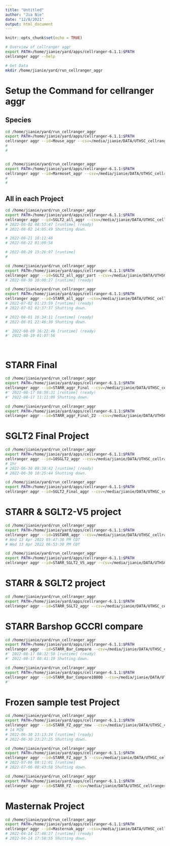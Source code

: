 ```yaml
---
title: "Untitled"
author: "Jia Nie"
date: "12/8/2021"
output: html_document
---
```


```r
knitr::opts_chunk$set(echo = TRUE)
```

```bash
# Overview of cellranger aggr
export PATH=/home/jianie/yard/apps/cellranger-6.1.1:$PATH
cellranger aggr --help

# Get Data
mkdir /home/jianie/yard/run_cellranger_aggr
```

# Setup the Command for cellranger aggr
## Species
```bash
cd /home/jianie/yard/run_cellranger_aggr
export PATH=/home/jianie/yard/apps/cellranger-6.1.1:$PATH
cellranger aggr --id=Mouse_aggr --csv=/media/jianie/DATA/UTHSC_cellranger_codes_files/AggrFiles/Mouse.agg.csv
#   
# 


cd /home/jianie/yard/run_cellranger_aggr
export PATH=/home/jianie/yard/apps/cellranger-6.1.1:$PATH
cellranger aggr --id=Marmoset_aggr --csv=/media/jianie/DATA/UTHSC_cellranger_codes_files/AggrFiles/Marmoset.agg.csv
#   
#
```

## All in each Project 
```bash
cd /home/jianie/yard/run_cellranger_aggr
export PATH=/home/jianie/yard/apps/cellranger-6.1.1:$PATH
cellranger aggr --id=SGLT2_all_aggr --csv=/media/jianie/DATA/UTHSC_cellranger_codes_files/AggrFiles/SGLT2.all.agg.csv
# 2022-08-02 08:53:47 [runtime] (ready)   
# 2022-08-02 14:05:49 Shutting down.

# 2022-08-21 18:11:48
# 2022-08-22 01:09:58

# 2022-08-29 15:26:07 [runtime] 
#

cd /home/jianie/yard/run_cellranger_aggr
export PATH=/home/jianie/yard/apps/cellranger-6.1.1:$PATH
cellranger aggr --id=SGLT2_all_aggr_part --csv=/media/jianie/DATA/UTHSC_cellranger_codes_files/AggrFiles/SGLT2.all.agg.part.csv
# 2022-08-30 10:00:27 [runtime] (ready) 

```


```bash
cd /home/jianie/yard/run_cellranger_aggr
export PATH=/home/jianie/yard/apps/cellranger-6.1.1:$PATH
cellranger aggr --id=STARR_all_aggr --csv=/media/jianie/DATA/UTHSC_cellranger_codes_files/AggrFiles/STARR.all.agg.csv
# 2022-07-02 01:23:59 [runtime] (ready) 
# 2022-07-02 02:37:37 Shutting down. 

# 2022-08-01 16:34:11 [runtime] (ready) 
# 2022-08-01 22:46:30 Shutting down.

#' 2022-08-09 16:22:46 [runtime] (ready) 
#' 2022-08-10 01:07:56




```


# STARR Final
```bash
cd /home/jianie/yard/run_cellranger_aggr
export PATH=/home/jianie/yard/apps/cellranger-6.1.1:$PATH
cellranger aggr --id=STARR_aggr_Final --csv=/media/jianie/DATA/UTHSC_cellranger_codes_files/AggrFiles/STARR.Final.agg.csv
#' 2022-08-17 08:59:31 [runtime] (ready) 
#' 2022-08-17 11:11:09 Shutting down.

cd /home/jianie/yard/run_cellranger_aggr
export PATH=/home/jianie/yard/apps/cellranger-6.1.1:$PATH
cellranger aggr --id=STARR_aggr_Final_22 --csv=/media/jianie/DATA/UTHSC_cellranger_codes_files/AggrFiles/STARR.Final.agg.csv


```


# SGLT2 Final Project
```bash
cd /home/jianie/yard/run_cellranger_aggr
export PATH=/home/jianie/yard/apps/cellranger-6.1.1:$PATH
cellranger aggr --id=10SGLT2_aggr --csv=/media/jianie/DATA/UTHSC_cellranger_codes_files/AggrFiles/SGLT2.agg.csv
# 1hr
# 2022-06-30 09:38:42 [runtime] (ready) 
# 2022-06-30 10:25:44 Shutting down.

cd /home/jianie/yard/run_cellranger_aggr
export PATH=/home/jianie/yard/apps/cellranger-6.1.1:$PATH
cellranger aggr --id=SGLT2_Final_aggr --csv=/media/jianie/DATA/UTHSC_cellranger_codes_files/AggrFiles/SGLT2.Final.agg.csv


```

# STARR & SGLT2-V5 project
```bash
cd /home/jianie/yard/run_cellranger_aggr
export PATH=/home/jianie/yard/apps/cellranger-6.1.1:$PATH
cellranger aggr --id=19STARR_aggr --csv=/media/jianie/DATA/UTHSC_cellranger_codes_files/AggrFiles/STARR2.agg.csv
# Wed 13 Apr 2022 05∶47∶38 PM CDT
# Wed 13 Apr 2022 06∶53∶30 PM CDT

cd /home/jianie/yard/run_cellranger_aggr
export PATH=/home/jianie/yard/apps/cellranger-6.1.1:$PATH
cellranger aggr --id=STARR_SGLT2_V5_aggr --csv=/media/jianie/DATA/UTHSC_cellranger_codes_files/AggrFiles/STARR.SGLT2.V5.agg.csv
```

# STARR & SGLT2 project
```bash
cd /home/jianie/yard/run_cellranger_aggr
export PATH=/home/jianie/yard/apps/cellranger-6.1.1:$PATH
cellranger aggr --id=STARR_SGLT2_aggr --csv=/media/jianie/DATA/UTHSC_cellranger_codes_files/AggrFiles/STARR.SGLT2.agg.csv
```

# STARR Barshop GCCRI compare
```bash
cd /home/jianie/yard/run_cellranger_aggr
export PATH=/home/jianie/yard/apps/cellranger-6.1.1:$PATH
cellranger aggr --id=STARR_Bar_Compare --csv=/media/jianie/DATA/UTHSC_cellranger_codes_files/AggrFiles/STARR_Bar_Compare.agg.csv
#' 2022-08-17 08:32:50 [runtime] (ready)
#' 2022-08-17 08:41:19 Shutting down.

cd /home/jianie/yard/run_cellranger_aggr
export PATH=/home/jianie/yard/apps/cellranger-6.1.1:$PATH
cellranger aggr --id=STARR_Bar_Compare10000 --csv=/media/jianie/DATA/UTHSC_cellranger_codes_files/AggrFiles/STARR_Bar_Compare10000.agg.csv
#' 
```

# Frozen sample test Project
```bash
cd /home/jianie/yard/run_cellranger_aggr
export PATH=/home/jianie/yard/apps/cellranger-6.1.1:$PATH
cellranger aggr --id=STARR_FZ_aggr_new --csv=/media/jianie/DATA/UTHSC_cellranger_codes_files/AggrFiles/STARR_FZ_Test.agg.csv
# 14 MIN
# 2022-06-30 23:13:34 [runtime] (ready) 
# 2022-06-30 23:27:25 Shutting down.

cd /home/jianie/yard/run_cellranger_aggr
export PATH=/home/jianie/yard/apps/cellranger-6.1.1:$PATH
cellranger aggr --id=STARR_FZ_aggr_5 --csv=/media/jianie/DATA/UTHSC_cellranger_codes_files/AggrFiles/STARR_FZ_Test.agg.csv
# 2022-07-06 08:11:01 [runtime] 
# 2022-07-06 08:43:58 Shutting down.

cd /home/jianie/yard/run_cellranger_aggr
export PATH=/home/jianie/yard/apps/cellranger-6.1.1:$PATH
cellranger aggr --id=STARR_FZ --csv=/media/jianie/DATA/UTHSC_cellranger_codes_files/AggrFiles/STARR_FZ.csv


```
# Masternak Project
```bash
cd /home/jianie/yard/run_cellranger_aggr
export PATH=/home/jianie/yard/apps/cellranger-6.1.1:$PATH
cellranger aggr --id=Masternak_aggr --csv=/media/jianie/DATA/UTHSC_cellranger_codes_files/AggrFiles/Masternak.agg.csv
# 2022-04-14 17:48:27 [runtime] (ready)  
# 2022-04-14 17:58:55 Shutting down.

```
